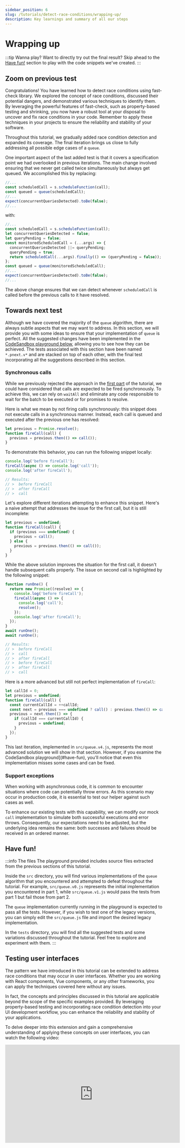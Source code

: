 ```yaml
---
sidebar_position: 6
slug: /tutorials/detect-race-conditions/wrapping-up/
description: Key learnings and summary of all our steps
---
```



# Wrapping up

:::tip Wanna play?
Want to directly try out the final result? Skip ahead to the [Have fun!](#have-fun) section to play with the code snippets we've created.
:::

## Zoom on previous test

Congratulations! You have learned how to detect race conditions using fast-check library. We explored the concept of race conditions, discussed their potential dangers, and demonstrated various techniques to identify them. By leveraging the powerful features of fast-check, such as property-based testing and shrinking, you now have a robust tool at your disposal to uncover and fix race conditions in your code. Remember to apply these techniques in your projects to ensure the reliability and stability of your software.

Throughout this tutorial, we gradually added race condition detection and expanded its coverage. The final iteration brings us close to fully addressing all possible edge cases of a `queue`.

One important aspect of the last added test is that it covers a specification point we had overlooked in previous iterations. The main change involved ensuring that we never get called twice simultaneously but always get queued. We accomplished this by replacing:

```js
//...
const scheduledCall = s.scheduleFunction(call);
const queued = queue(scheduledCall);
//...
expect(concurrentQueriesDetected).toBe(false);
//...
```

with:

```js
//...
const scheduledCall = s.scheduleFunction(call);
let concurrentQueriesDetected = false;
let queryPending = false;
const monitoredScheduledCall = (...args) => {
  concurrentQueriesDetected ||= queryPending;
  queryPending = true;
  return scheduledCall(...args).finally(() => (queryPending = false));
};
const queued = queue(monitoredScheduledCall);
//...
expect(concurrentQueriesDetected).toBe(false);
//...
```

The above change ensures that we can detect whenever `scheduledCall` is called before the previous calls to it have resolved.

## Towards next test

Although we have covered the majority of the `queue` algorithm, there are always subtle aspects that we may want to address. In this section, we will provide you with some ideas to ensure that your implementation of `queue` is perfect. All the suggested changes have been implemented in the [CodeSandbox playground below](#have-fun), allowing you to see how they can be achieved. The tests associated with this section have been named `*.pnext.v*` and are stacked on top of each other, with the final test incorporating all the suggestions described in this section.

### Synchronous calls

While we previously rejected the approach in the [first part](/docs/tutorials/detect-race-conditions/your-first-race-condition-test/) of the tutorial, we could have considered that calls are expected to be fired synchronously. To achieve this, we can rely on `waitAll` and eliminate any code responsible to wait for the batch to be executed or for promises to resolve.

Here is what we mean by not firing calls synchronously: this snippet does not execute calls in a synchronous manner. Instead, each call is queued and executed after the previous one has resolved:

```js
let previous = Promise.resolve();
function fireCall(call) {
  previous = previous.then(() => call());
}
```

To demonstrate this behavior, you can run the following snippet locally:

```js
console.log('before fireCall');
fireCall(async () => console.log('call'));
console.log('after fireCall');

// Results:
// >  before fireCall
// >  after fireCall
// >  call
```

Let's explore different iterations attempting to enhance this snippet. Here's a naive attempt that addresses the issue for the first call, but it is still incomplete:

```js
let previous = undefined;
function fireCall(call) {
  if (previous === undefined) {
    previous = call();
  } else {
    previous = previous.then(() => call());
  }
}
```

While the above solution improves the situation for the first call, it doesn't handle subsequent calls properly. The issue on second call is highlighted by the following snippet:

```js
function runOne() {
  return new Promise((resolve) => {
    console.log('before fireCall');
    fireCall(async () => {
      console.log('call');
      resolve();
    });
    console.log('after fireCall');
  });
}
await runOne();
await runOne();

// Results:
// >  before fireCall
// >  call
// >  after fireCall
// >  before fireCall
// >  after fireCall
// >  call
```

Here is a more advanced but still not perfect implementation of `fireCall`:

```js
let callId = 0;
let previous = undefined;
function fireCall(call) {
  const currentCallId = ++callId;
  const next = previous === undefined ? call() : previous.then(() => call());
  previous = next.then(() => {
    if (callId === currentCallId) {
      previous = undefined;
    }
  });
}
```

This last iteration, implemented in `src/queue.v4.js`, represents the most advanced solution we will show in that section. However, if you examine the CodeSandbox playground](#have-fun), you'll notice that even this implementation misses some cases and can be fixed.

### Support exceptions

When working with asynchronous code, it is common to encounter situations where code can potentially throw errors. As this scenario may occur in production code, it is essential to test our helper against such cases as well.

To enhance our existing tests with this capability, we can modify our mock `call` implementation to simulate both successful executions and error throws. Consequently, our expectations need to be adjusted, but the underlying idea remains the same: both successes and failures should be received in an ordered manner.

## Have fun!

<WrapUpPlaygroundQueue />

:::info The files
The playground provided includes source files extracted from the previous sections of this tutorial.

Inside the `src` directory, you will find various implementations of the `queue` algorithm that you encountered and attempted to defeat throughout the tutorial. For example, `src/queue.v0.js` represents the initial implementation you encountered in part 1, while `src/queue.v1.js` would pass the tests from part 1 but fail those from part 2.

The `queue` implementation currently running in the playground is expected to pass all the tests. However, if you wish to test one of the legacy versions, you can simply edit the `src/queue.js` file and import the desired legacy implementation.

In the `tests` directory, you will find all the suggested tests and some variations discussed throughout the tutorial. Feel free to explore and experiment with them.
:::

## Testing user interfaces

The pattern we have introduced in this tutorial can be extended to address race conditions that may occur in user interfaces. Whether you are working with React components, Vue components, or any other frameworks, you can apply the techniques covered here without any issues.

In fact, the concepts and principles discussed in this tutorial are applicable beyond the scope of the specific examples provided. By leveraging property-based testing and incorporating race condition detection into your UI development workflow, you can enhance the reliability and stability of your applications.

To delve deeper into this extension and gain a comprehensive understanding of applying these concepts on user interfaces, you can watch the following video:

<iframe
  width="560"
  height="315"
  src="https://www.youtube-nocookie.com/embed/GIPbY75-lEo"
  title="YouTube video player"
  frameborder="0"
  allow="accelerometer; autoplay; clipboard-write; encrypted-media; gyroscope; picture-in-picture; web-share"
  allowfullscreen
></iframe>
